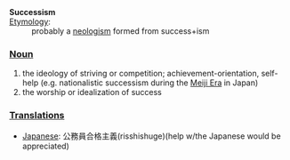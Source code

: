 ;'''Successism'''
;[[Etymology]]:
:probably a [[neologism]] formed from success+ism
===[[Noun]]===

#the ideology of striving or competition; achievement-orientation, self-help (e.g. nationalistic successism during the [[w:Meiji_Era|Meiji Era]] in Japan)
#the worship or idealization of success

===[[Translation]]s===
*[[Japanese]]: 公務員合格主義(risshishuge)(help w/the Japanese would be appreciated)